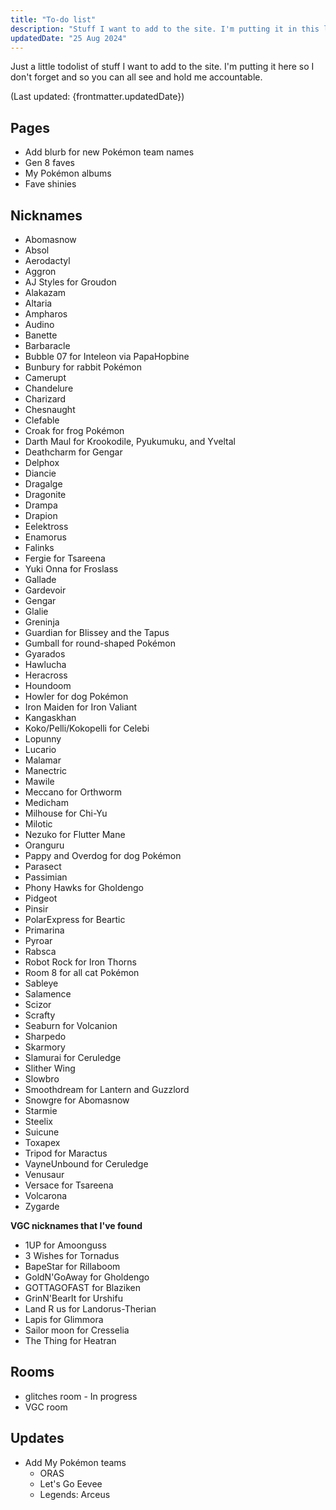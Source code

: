 ```yaml
---
title: "To-do list"
description: "Stuff I want to add to the site. I'm putting it in this list so I don't forget."
updatedDate: "25 Aug 2024"
---
```


Just a little todolist of stuff I want to add to the site. I'm putting it here so I don't forget and so you can all see and hold me accountable.

(Last updated: {frontmatter.updatedDate})

## Pages

* Add blurb for new Pokémon team names
* Gen 8 faves
* My Pokémon albums
* Fave shinies

## Nicknames

* Abomasnow
* Absol
* Aerodactyl
* Aggron
* AJ Styles for Groudon
* Alakazam
* Altaria
* Ampharos
* Audino
* Banette
* Barbaracle
* Bubble 07 for Inteleon via PapaHopbine
* Bunbury for rabbit Pokémon
* Camerupt
* Chandelure
* Charizard
* Chesnaught
* Clefable
* Croak for frog Pokémon
* Darth Maul for Krookodile, Pyukumuku, and Yveltal
* Deathcharm for Gengar
* Delphox
* Diancie
* Dragalge
* Dragonite
* Drampa
* Drapion
* Eelektross
* Enamorus
* Falinks
* Fergie for Tsareena
* Yuki Onna for Froslass
* Gallade
* Gardevoir
* Gengar
* Glalie
* Greninja
* Guardian for Blissey and the Tapus
* Gumball for round-shaped Pokémon
* Gyarados
* Hawlucha
* Heracross
* Houndoom
* Howler for dog Pokémon
* Iron Maiden for Iron Valiant
* Kangaskhan
* Koko/Pelli/Kokopelli for Celebi
* Lopunny
* Lucario
* Malamar
* Manectric
* Mawile
* Meccano for Orthworm
* Medicham
* Milhouse for Chi-Yu
* Milotic
* Nezuko for Flutter Mane
* Oranguru
* Pappy and Overdog for dog Pokémon
* Parasect
* Passimian
* Phony Hawks for Gholdengo
* Pidgeot
* Pinsir
* PolarExpress for Beartic
* Primarina
* Pyroar
* Rabsca
* Robot Rock for Iron Thorns
* Room 8 for all cat Pokémon
* Sableye
* Salamence
* Scizor
* Scrafty
* Seaburn for Volcanion
* Sharpedo
* Skarmory
* Slamurai for Ceruledge
* Slither Wing
* Slowbro
* Smoothdream for Lantern and Guzzlord
* Snowgre for Abomasnow
* Starmie
* Steelix
* Suicune
* Toxapex
* Tripod for Maractus
* VayneUnbound for Ceruledge
* Venusaur
* Versace for Tsareena
* Volcarona
* Zygarde

**VGC nicknames that I've found**

* 1UP for Amoonguss
* 3 Wishes for Tornadus
* BapeStar for Rillaboom
* GoldN'GoAway for Gholdengo
* GOTTAGOFAST for Blaziken
* GrinN'BearIt for Urshifu
* Land R us for Landorus-Therian
* Lapis for Glimmora
* Sailor moon for Cresselia
* The Thing for Heatran

## Rooms

* glitches room - In progress
* VGC room

## Updates

* Add My Pokémon teams
	* ORAS
	* Let's Go Eevee
	* Legends: Arceus
